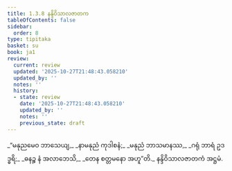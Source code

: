 ```yaml
---
title: 1.3.8 နန္ဒိဝိသာလဇာတက
tableOfContents: false
sidebar:
  order: 8
type: tipitaka
basket: su
book: ja1
review:
  current: review
  updated: '2025-10-27T21:48:43.058210'
  updated_by: ''
  notes: ''
  history:
  - state: review
    date: '2025-10-27T21:48:43.058210'
    updated_by: ''
    notes: ''
    previous_state: draft
---
```



<ReviewStatus review={frontmatter.review} showDetails={true} />

<HypothesisAnnotation frontmatter={frontmatter} />

<DynamicBreadcrumb />

<Division number="28" book="ja1" e="ch" v="22" p="7">

<Paragraph number="60" type="verses" book="ja1">
_“မနုညမေဝ ဘာသေယျ,_  
_နာမနုညံ ကုဒါစနံ;_  
_မနုညံ ဘာသမာနဿ,_  
_ဂရုံ ဘာရံ ဥဒဒ္ဓရိ;_  
_ဓနဉ္စ နံ အလာဘေသိ,_  
_တေန စတ္တမနော အဟူ”တိ._  


</Paragraph>
</Division>

<Paragraph number="61" type="center" book="ja1">
နန္ဒိဝိသာလဇာတကံ အဋ္ဌမံ.
</Paragraph>